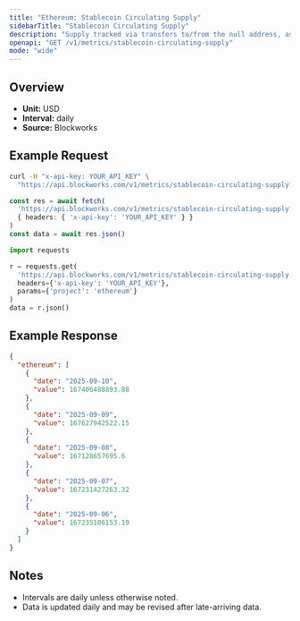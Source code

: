 ```yaml
---
title: "Ethereum: Stablecoin Circulating Supply"
sidebarTitle: "Stablecoin Circulating Supply"
description: "Supply tracked via transfers to/from the null address, as well as distinct issuance and redemption events for supported stablecoins. Circulating supply remove supply held in bridges, token treasuries, and known mint/burn addresses."
openapi: "GET /v1/metrics/stablecoin-circulating-supply"
mode: "wide"
---
```


## Overview

- **Unit:** USD
- **Interval:** daily
- **Source:** Blockworks

## Example Request

<CodeGroup>

```bash cURL
curl -H "x-api-key: YOUR_API_KEY" \
  "https://api.blockworks.com/v1/metrics/stablecoin-circulating-supply?project=ethereum"
```

```typescript TypeScript
const res = await fetch(
  'https://api.blockworks.com/v1/metrics/stablecoin-circulating-supply?project=ethereum',
  { headers: { 'x-api-key': 'YOUR_API_KEY' } }
)
const data = await res.json()
```

```python Python
import requests

r = requests.get(
  'https://api.blockworks.com/v1/metrics/stablecoin-circulating-supply',
  headers={'x-api-key': 'YOUR_API_KEY'},
  params={'project': 'ethereum'}
)
data = r.json()
```

</CodeGroup>

## Example Response

```json
{
  "ethereum": [
    {
      "date": "2025-09-10",
      "value": 167406488893.88
    },
    {
      "date": "2025-09-09",
      "value": 167627942522.15
    },
    {
      "date": "2025-09-08",
      "value": 167128657695.6
    },
    {
      "date": "2025-09-07",
      "value": 167231427263.32
    },
    {
      "date": "2025-09-06",
      "value": 167235106153.19
    }
  ]
}
```

## Notes
- Intervals are daily unless otherwise noted.
- Data is updated daily and may be revised after late-arriving data.